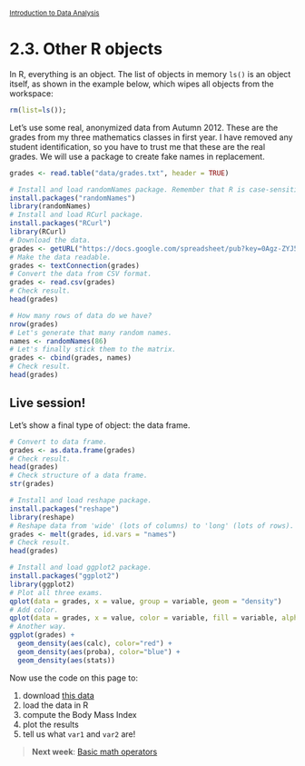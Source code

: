 <style>@import url(style.css);</style>
<small>[Introduction to Data Analysis](index.html)</small>

# 2.3. Other R objects

In R, everything is an object. The list of objects in memory `ls()` is an object itself, as shown in the example below, which wipes all objects from the workspace:
  
```r
rm(list=ls());
```

<!-- We're going to use data from the Small Arms Survey on civilian firearms. The data are based on [various sources](http://www.smallarmssurvey.org/fileadmin/docs/H-Research_Notes/SAS-Research-Note-9.pdf) that illustrate how careful we should generally be about the reliability of our data. -->

Let's use some real, anonymized data from Autumn 2012. These are the grades from my three mathematics classes in first year. I have removed any student identification, so you have to trust me that these are the real grades. We will use a package to create fake names in replacement.

```r
grades <- read.table("data/grades.txt", header = TRUE)

# Install and load randomNames package. Remember that R is case-sensitive.
install.packages("randomNames")
library(randomNames)
# Install and load RCurl package.
install.packages("RCurl")
library(RCurl)
# Download the data.
grades <- getURL("https://docs.google.com/spreadsheet/pub?key=0Agz-ZYJ5rH_WdG9oR2Y3T3U1Y3I5YlgzUmNBSVFrRUE&single=true&gid=0&output=csv")
# Make the data readable.
grades <- textConnection(grades)
# Convert the data from CSV format.
grades <- read.csv(grades)
# Check result.
head(grades)
```

```r
# How many rows of data do we have?
nrow(grades)
# Let's generate that many random names.
names <- randomNames(86)
# Let's finally stick them to the matrix.
grades <- cbind(grades, names)
# Check result.
head(grades)
```

## Live session!

<!-- Let's produce [a few plots](http://flowingdata.com/2012/12/17/getting-started-with-charts-in-r/) from fake data vectors. -->

Let's show a final type of object: the data frame.

```r
# Convert to data frame.
grades <- as.data.frame(grades)
# Check result.
head(grades)
# Check structure of a data frame.
str(grades)
```

```r
# Install and load reshape package.
install.packages("reshape")
library(reshape)
# Reshape data from 'wide' (lots of columns) to 'long' (lots of rows).
grades <- melt(grades, id.vars = "names")
# Check result.
head(grades)
```

```r
# Install and load ggplot2 package.
install.packages("ggplot2")
library(ggplot2)
# Plot all three exams.
qplot(data = grades, x = value, group = variable, geom = "density")
# Add color.
qplot(data = grades, x = value, color = variable, fill = variable, alpha = I(.3), geom = "density")
# Another way.
ggplot(grades) + 
  geom_density(aes(calc), color="red") + 
  geom_density(aes(proba), color="blue") + 
  geom_density(aes(stats))
```

Now use the code on this page to:

1. download [this data](https://docs.google.com/spreadsheet/pub?key=0Agz-ZYJ5rH_WdF91SmhLcV8wMjRtZ3FraGQyVUt2V3c&output=csv)
2. load the data in R
3. compute the Body Mass Index
4. plot the results
5. tell us what `var1` and `var2` are!

> __Next week__: [Basic math operators](30_math.html)
